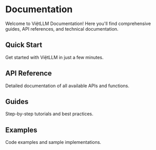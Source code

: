 # Documentation

Welcome to ViệtLLM Documentation! Here you'll find comprehensive guides, API references, and technical documentation.

## Quick Start

Get started with ViệtLLM in just a few minutes.

## API Reference

Detailed documentation of all available APIs and functions.

## Guides

Step-by-step tutorials and best practices.

## Examples

Code examples and sample implementations.
